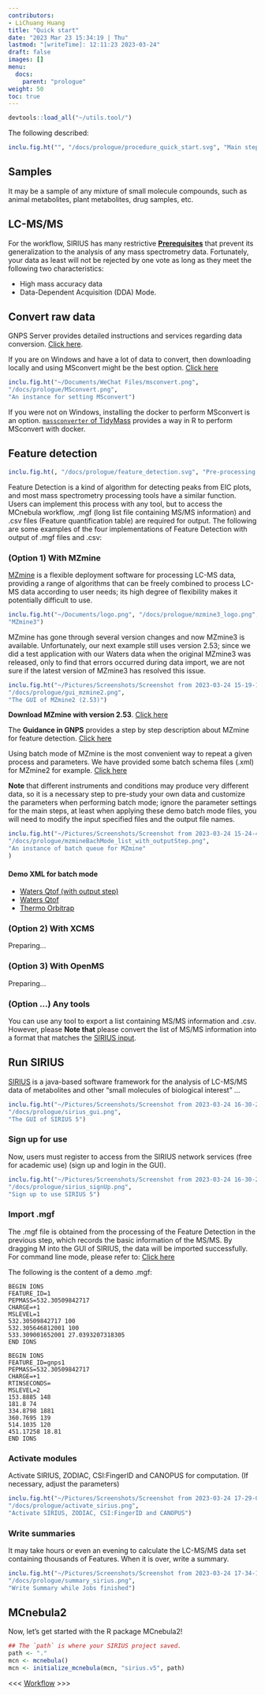 ```yaml
---
contributors:
- LiChuang Huang
title: "Quick start"
date: "2023 Mar 23 15:34:19 | Thu"
lastmod: "[writeTime]: 12:11:23 2023-03-24"
draft: false
images: []
menu:
  docs:
    parent: "prologue"
weight: 50
toc: true
---
```


```r
devtools::load_all("~/utils.tool/")
```

The following described:

```r
inclu.fig.ht("", "/docs/prologue/procedure_quick_start.svg", "Main steps of MCnebula workflow")
```

## Samples

It may be a sample of any mixture of small molecule compounds, such as animal
metabolites, plant metabolites, drug samples, etc.

## LC-MS/MS

For the workflow, SIRIUS has many restrictive
[**Prerequisites**](https://boecker-lab.github.io/docs.sirius.github.io/prerequisites/)
that prevent its generalization to the analysis of any mass spectrometry data.
Fortunately, your data as least will not be rejected by one vote as long as
they meet the following two characteristics:

- High mass accuracy data
- Data-Dependent Acquisition (DDA) Mode.

## Convert raw data

GNPS Server provides detailed instructions and services regarding data
conversion.
[Click here](https://ccms-ucsd.github.io/GNPSDocumentation/fileconversion/).

If you are on Windows and have a lot of data to convert, then downloading
locally and using MSconvert might be the best option.
[Click here](https://proteowizard.sourceforge.io/download.html)

```r
inclu.fig.ht("~/Documents/WeChat Files/msconvert.png",
"/docs/prologue/MSconvert.png",
"An instance for setting MSconvert")
```

If you were not on Windows, installing the docker to perform MSconvert is
an option.
[`massconverter` of TidyMass](https://book.tidymass.org/massconverter.html)
provides a way in R to perform MSconvert with docker.

## Feature detection

```r
inclu.fig.ht(, "/docs/prologue/feature_detection.svg", "Pre-processing of LC-MS/MS")
```

Feature Detection is a kind of algorithm for detecting peaks from EIC plots,
and most mass spectrometry processing tools have a similar function. Users can
implement this process with any tool, but to access the MCnebula workflow, .mgf
(long list file containing MS/MS information) and .csv files (Feature
quantification table) are required for output. The following are some examples
of the four implementations of Feature Detection with output of .mgf files and
.csv:

### (Option 1) With MZmine

[MZmine](http://mzmine.github.io/) is a flexible deployment software for
processing LC-MS data, providing a range of algorithms that can be freely
combined to process LC-MS data according to user needs; its high degree of
flexibility makes it potentially difficult to use.

```r
inclu.fig.ht("~/Documents/logo.png", "/docs/prologue/mzmine3_logo.png",
"MZmine3")
```

MZmine has gone through several version changes and now MZmine3 is available.
Unfortunately, our next example still uses version 2.53; since we did a test
application with our Waters data when the original MZmine3 was released, only
to find that errors occurred during data import, we are not sure if the latest
version of MZmine3 has resolved this issue.

```r
inclu.fig.ht("~/Pictures/Screenshots/Screenshot from 2023-03-24 15-19-19.png",
"/docs/prologue/gui_mzmine2.png",
"The GUI of MZmine2 (2.53)")
```

**Download MZmine with version 2.53**.
[Click here](https://github.com/mzmine/mzmine2/releases/tag/v2.53)

The **Guidance in GNPS** provides a step by step description about MZmine for
feature detection.
[Click here](https://ccms-ucsd.github.io/GNPSDocumentation/featurebasedmolecularnetworking-with-mzmine2/)

Using batch mode of MZmine is the most convenient way to repeat a given process
and parameters. We have provided some batch schema files (.xml) for MZmine2 for
example. [Click here](#demo-xml-of-batch-mode)

**Note** that different instruments and conditions may produce very different
data, so it is a necessary step to pre-study your own data and customize the
parameters when performing batch mode; ignore the parameter settings for the
main steps, at least when applying these demo batch mode files, you will need
to modify the input specified files and the output file names.

```r
inclu.fig.ht("~/Pictures/Screenshots/Screenshot from 2023-03-24 15-24-48.png",
"/docs/prologue/mzmineBachMode_list_with_outputStep.png",
"An instance of batch queue for MZmine"
)
```

#### Demo XML for batch mode

- [Waters Qtof (with output step)](https://github.com/Cao-lab-zcmu/MZmine2_bachModeXML/blob/master/waters_with_output.xml)
- [Waters Qtof](https://github.com/Cao-lab-zcmu/MZmine2_bachModeXML/blob/master/waters.xml)
- [Thermo Orbitrap](https://github.com/Cao-lab-zcmu/MZmine2_bachModeXML/blob/master/thermo.xml)

### (Option 2) With XCMS

Preparing...

### (Option 3) With OpenMS

Preparing...

### (Option ...) Any tools

You can use any tool to export a list containing MS/MS information and .csv.
However, please **Note that** please convert the list of MS/MS information into a
format that matches the
[SIRIUS input](https://boecker-lab.github.io/docs.sirius.github.io/io/#input).

## Run SIRIUS

[SIRIUS](https://bio.informatik.uni-jena.de/software/sirius/) is a java-based
software framework for the analysis of LC-MS/MS data of
metabolites and other "small molecules of biological interest" ...

```r
inclu.fig.ht("~/Pictures/Screenshots/Screenshot from 2023-03-24 16-30-22.png",
"/docs/prologue/sirius_gui.png",
"The GUI of SIRIUS 5")
```

### Sign up for use

Now, users must register to access from the SIRIUS network services (free for
academic use) (sign up and login in the GUI).

```r
inclu.fig.ht("~/Pictures/Screenshots/Screenshot from 2023-03-24 16-30-28.png",
"/docs/prologue/sirius_signUp.png",
"Sign up to use SIRIUS 5")
```

### Import .mgf

The .mgf file is obtained from the processing of the Feature Detection in the
previous step, which records the basic information of the MS/MS. By dragging M
into the GUI of SIRIUS, the data will be imported successfully. For command
line mode, please refer to:
[Click here](https://boecker-lab.github.io/docs.sirius.github.io/quick-start/#command-line-interface)

The following is the content of a demo .mgf:

```
BEGIN IONS
FEATURE_ID=1
PEPMASS=532.30509842717
CHARGE=+1
MSLEVEL=1
532.30509842717 100
532.305646812001 100
533.309001652001 27.0393207318305
END IONS

BEGIN IONS
FEATURE_ID=gnps1
PEPMASS=532.30509842717
CHARGE=+1
RTINSECONDS=
MSLEVEL=2
153.8885 148
181.8 74
334.8798 1881
360.7695 139
514.1035 120
451.17258 18.81
END IONS

```

### Activate modules

Activate SIRIUS, ZODIAC, CSI:FingerID and CANOPUS for computation.
(If necessary, adjust the parameters)

```r
inclu.fig.ht("~/Pictures/Screenshots/Screenshot from 2023-03-24 17-29-04.png",
"/docs/prologue/activate_sirius.png",
"Activate SIRIUS, ZODIAC, CSI:FingerID and CANOPUS")
```

### Write summaries

It may take hours or even an evening to calculate the LC-MS/MS data set
containing thousands of Features. When it is over, write a summary.

```r
inclu.fig.ht("~/Pictures/Screenshots/Screenshot from 2023-03-24 17-34-14.png",
"/docs/prologue/summary_sirius.png",
"Write Summary while Jobs finished")
```

## MCnebula2

Now, let's get started with the R package MCnebula2!

```r
## The `path` is where your SIRIUS project saved.
path <- "."
mcn <- mcnebula()
mcn <- initialize_mcnebula(mcn, "sirius.v5", path)
```

&lt;&lt;&lt; [Workflow](/docs/workflow/) &gt;&gt;&gt;
